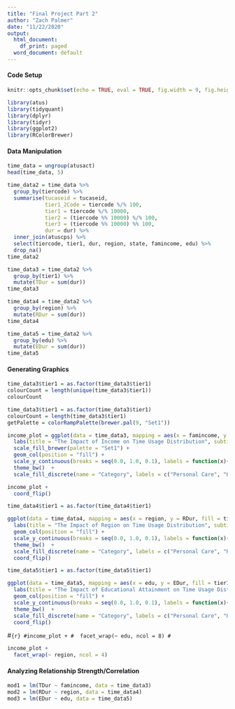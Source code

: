 ---
title: "Final Project Part 2"
author: "Zach Palmer"
date: "11/22/2020"
output:
  html_document:
    df_print: paged
  word_document: default
---
#### Code Setup

```{r setup, include=FALSE}
knitr::opts_chunk$set(echo = TRUE, eval = TRUE, fig.width = 9, fig.height = 5.5, out.width = "90%", fig.align = "center", cache = T) 
```

```{r, warning=FALSE, include=FALSE}
library(atus)
library(tidyquant)
library(dplyr)
library(tidyr)
library(ggplot2)
library(RColorBrewer)
```

#### Data Manipulation

```{r}
time_data = ungroup(atusact)
head(time_data, 5)
```

```{r}
time_data2 = time_data %>% 
  group_by(tiercode) %>%
  summarise(tucaseid = tucaseid,
            tier1_2Code = tiercode %/% 100,
            tier1 = tiercode %/% 10000,
            tier2 = (tiercode %% 10000) %/% 100, 
            tier3 = (tiercode %% 10000) %% 100,
            dur = dur) %>%
  inner_join(atuscps) %>% 
  select(tiercode, tier1, dur, region, state, famincome, edu) %>%
  drop_na()
time_data2
```

```{r}
time_data3 = time_data2 %>%
  group_by(tier1) %>%
  mutate(TDur = sum(dur)) 
time_data3
```

```{r}
time_data4 = time_data2 %>%
  group_by(region) %>%
  mutate(RDur = sum(dur)) 
time_data4
```

```{r}
time_data5 = time_data2 %>%
  group_by(edu) %>%
  mutate(EDur = sum(dur)) 
time_data5
```

#### Generating Graphics

```{r}
time_data3$tier1 = as.factor(time_data3$tier1)
colourCount = length(unique(time_data3$tier1))
colourCount
```

```{r}
time_data3$tier1 = as.factor(time_data3$tier1)
colourCount = length(time_data3$tier1)
getPalette = colorRampPalette(brewer.pal(9, "Set1"))

income_plot = ggplot(data = time_data3, mapping = aes(x = famincome, y = TDur, fill = tier1)) +
  labs(title = "The Impact of Income on Time Usage Distribution", subtitle = "Data from the 2003-2016 American Time Usage Survey", y = "Time Usage (% of Total)", x = "Family Income") +
  scale_fill_brewer(palette = "Set1") +
  geom_col(position = "fill") + 
  scale_y_continuous(breaks = seq(0.0, 1.0, 0.1), labels = function(x){paste0(x * 100, '%')}) +
  theme_bw()  +
  scale_fill_discrete(name = "Category", labels = c("Personal Care", "Household", "Caring for HH Members", "Caring for NonHH Members", "Work", "Education", "Shopping", "Professional Serv", "Household Serv", "Gov Serv & Civic Obligations", "Eating & Drinking", "Socializing & Leisure", "Exercise & Recreation", "Religious & Spiritual", "Volunteering", "Telephone Calls", "Traveling")) 

income_plot + 
  coord_flip()
```

```{r}
time_data4$tier1 = as.factor(time_data4$tier1)

ggplot(data = time_data4, mapping = aes(x = region, y = RDur, fill = tier1)) +
  labs(title = "The Impact of Region on Time Usage Distribution", subtitle = "Data from the 2003-2016 American Time Usage Survey", y = "Time Usage (% of Total)", x = "Region") +
  geom_col(position = "fill") + 
  scale_y_continuous(breaks = seq(0.0, 1.0, 0.1), labels = function(x){paste0(x * 100, '%')}) +
  theme_bw()  +
  scale_fill_discrete(name = "Category", labels = c("Personal Care", "Household", "Caring for HH Members", "Caring for NonHH Members", "Work", "Education", "Shopping", "Professional Serv", "Household Serv", "Gov Serv & Civic Obligations", "Eating & Drinking", "Socializing & Leisure", "Exercise & Recreation", "Religious & Spiritual", "Volunteering", "Telephone Calls", "Traveling")) +
  coord_flip()
```

```{r}
time_data5$tier1 = as.factor(time_data5$tier1)

ggplot(data = time_data5, mapping = aes(x = edu, y = EDur, fill = tier1)) +
  labs(title = "The Impact of Educational Attainment on Time Usage Distribution", subtitle = "Data from the 2003-2016 American Time Usage Survey", y = "Time Usage (% of Total)", x = "Educational Attainment") +
  geom_col(position = "fill") + 
  scale_y_continuous(breaks = seq(0.0, 1.0, 0.1), labels = function(x){paste0(x * 100, '%')}) +
  theme_bw()  +
  scale_fill_discrete(name = "Category", labels = c("Personal Care", "Household", "Caring for HH Members", "Caring for NonHH Members", "Work", "Education", "Shopping", "Professional Serv", "Household Serv", "Gov Serv & Civic Obligations", "Eating & Drinking", "Socializing & Leisure", "Exercise & Recreation", "Religious & Spiritual", "Volunteering", "Telephone Calls", "Traveling")) +
  coord_flip()
```

#```{r}
#income_plot +
#  facet_wrap(~ edu, ncol = 8)
#```

```{r}
income_plot +
  facet_wrap(~ region, ncol = 4)
```

#### Analyzing Relationship Strength/Correlation

```{r}
mod1 = lm(TDur ~ famincome, data = time_data3)
mod2 = lm(RDur ~ region, data = time_data4)
mod3 = lm(EDur ~ edu, data = time_data5)
```

